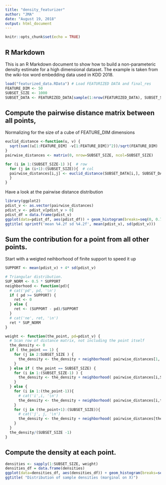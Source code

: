 ---
title: "density_featurizer"
author: "JMA"
date: "August 19, 2018"
output: html_document
---

```{r setup, include=FALSE}
knitr::opts_chunk$set(echo = TRUE)
```

## R Markdown

This is an R Markdown document to show how to build a non-parameteric density estimate for a high dimensional 
dataset. The example is taken from the wiki-tox word embedding data used in KDD 2018.


```{r load}
load("featurized_data.RData") # Load FEATURIZED DATA and final_res
FEATURE_DIM <- 50
SUBSET_SIZE <- 1000
SUBSET_DATA <- FEATURIZED_DATA[sample(1:nrow(FEATURIZED_DATA), SUBSET_SIZE),]
```

## Compute the pairwise distance matrix between all points, 

Normalizing for the size of a cube of FEATURE_DIM dimensions

```{r}
euclid_distance <-function(u, v) {
  sqrt(sum((u[1:FEATURE_DIM] -v[1:FEATURE_DIM])^2))/sqrt(FEATURE_DIM)
} 
pairwise_distances <- matrix(0, nrow=SUBSET_SIZE, ncol=SUBSET_SIZE)

for (i in 1:(SUBSET_SIZE-1) ){  # row
  for (j in (i+1):(SUBSET_SIZE)){  # col
  pairwise_distances[i,j] <- euclid_distance(SUBSET_DATA[i,], SUBSET_DATA[j,])
  }
}
```
Have a look at the pairwise distance distribution
```{r}
library(ggplot2)
pdist_v <- as.vector(pairwise_distances)
pdist_v <- pdist_v[pdist_v > 0]
pdist_df = data.frame(pdist_v)
ggplot(data=pdist_df, aes(pdist_df)) + geom_histogram(breaks=seq(0, 0.7, by = 0.05), fill='lightblue') +
ggtitle( sprintf('mean %4.2f sd %4.2f', mean(pdist_v), sd(pdist_v)))

```


## Sum the contribution for a point from all other points.  

Start with a weigted neihborhood of finite support to speed it up

```{r}
SUPPORT <- mean(pdist_v) + 4* sd(pdist_v)

# Triangular distribution.
SUP_NORM <- 0.5 * SUPPORT
neighborhood <- function(pd){
  # cat('pd', pd, '\n')
  if ( pd >= SUPPORT) {
    ret <- 0
  } else {
    ret <- (SUPPORT - pd)/SUPPORT
  }
  # cat('ne', ret, '\n')
  ret * SUP_NORM
}

weight <- function(the_point, pd=pdist_v) {
  # Scan row of distance matrix, not including the point itself
  the_density <- 0
  if ( the_point == 1) {
    for (j in 2:SUBSET_SIZE ) {
      the_density <- the_density + neighborhood( pairwise_distances[1, j] )
    }
  } else if ( the_point == SUBSET_SIZE) {
    for (i in 1:(SUBSET_SIZE-1) ) {
      the_density <- the_density + neighborhood( pairwise_distances[i,SUBSET_SIZE] )
    }
  } else {
    for (i in 1:(the_point-1)){
      # cat('i',i, '\n')
      the_density <- the_density + neighborhood( pairwise_distances[i,the_point] )
    }
    for (j in (the_point+1):(SUBSET_SIZE)){
      # cat('j', j, '\n')
      the_density <- the_density + neighborhood( pairwise_distances[the_point,j] )
    }
  }
  the_density/(SUBSET_SIZE -1)
}
```

## Compute the density at each point. 
```{r}
densities <- sapply(1:SUBSET_SIZE, weight)
densities_df = data.frame(densities)
ggplot(data=densities_df, aes(densities_df)) + geom_histogram(breaks=seq(0, 1.5*max(densities), by = 0.01), fill='darkorange') +
ggtitle( "Distribution of sample densities (marginal on X)")

```

